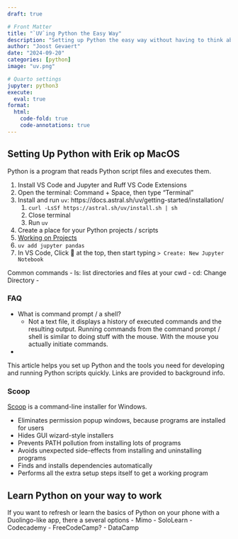 ```yaml
---
draft: true

# Front Matter
title: "`UV`ing Python the Easy Way"
description: "Setting up Python the easy way without having to think about "
author: "Joost Gevaert"
date: "2024-09-20"
categories: [python]
image: "uv.png"

# Quarto settings
jupyter: python3
execute:
  eval: true
format:
  html:
    code-fold: true
    code-annotations: true
---
```


## Setting Up Python with Erik op MacOS

Python is a program that reads Python script files and executes them.

1. Install VS Code and Jupyter and Ruff VS Code Extensions
2. Open the terminal: Command + Space, then type "Terminal"
3. Install and run `uv`: https://docs.astral.sh/uv/getting-started/installation/
   1. `curl -LsSf https://astral.sh/uv/install.sh | sh`
   2. Close terminal
   3. Run `uv`
4. Create a place for your Python projects / scripts
5. [Working on Projects](https://docs.astral.sh/uv/guides/projects/)
6. `uv add jupyter pandas`
7. In VS Code, Click 🔎 at the top, then start typing `> Create: New Jupyter Notebook`

Common commands
- ls: list directories and files at your cwd
- cd: Change Directory
- 

### FAQ

- What is command prompt / a shell?
  - Not a text file, it displays a history of executed commands and the resulting output. Running commands from the command prompt / shell is similar to doing stuff with the mouse. With the mouse you actually initiate commands.
- 

This article helps you set up Python and the tools you need for developing and running Python scripts quickly. Links are provided to background info.

### Scoop
[Scoop](https://scoop.sh/) is a command-line installer for Windows. 

- Eliminates permission popup windows, because programs are installed for users
- Hides GUI wizard-style installers
- Prevents PATH pollution from installing lots of programs
- Avoids unexpected side-effects from installing and uninstalling programs
- Finds and installs dependencies automatically
- Performs all the extra setup steps itself to get a working program

## Learn Python on your way to work
If you want to refresh or learn the basics of Python on your phone with a Duolingo-like app, there a several options
- Mimo
- SoloLearn
- Codecademy
- FreeCodeCamp?
- DataCamp
